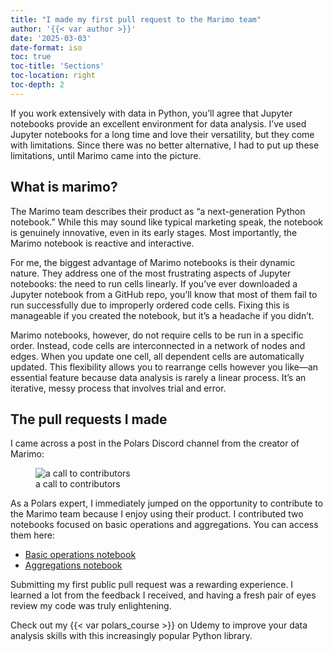 ```yaml
---
title: "I made my first pull request to the Marimo team"
author: '{{< var author >}}'
date: '2025-03-03'
date-format: iso
toc: true
toc-title: 'Sections'
toc-location: right
toc-depth: 2
---
```


If you work extensively with data in Python, you'll agree that Jupyter notebooks provide an excellent environment for data analysis. I've used Jupyter notebooks for a long time and love their versatility, but they come with limitations. Since there was no better alternative, I had to put up these limitations, until Marimo came into the picture.

## What is marimo?
The Marimo team describes their product as "a next-generation Python notebook." While this may sound like typical marketing speak, the notebook is genuinely innovative, even in its early stages. Most importantly, the Marimo notebook is reactive and interactive.

For me, the biggest advantage of Marimo notebooks is their dynamic nature. They address one of the most frustrating aspects of Jupyter notebooks: the need to run cells linearly. If you've ever downloaded a Jupyter notebook from a GitHub repo, you'll know that most of them fail to run successfully due to improperly ordered code cells. Fixing this is manageable if you created the notebook, but it's a headache if you didn't.

Marimo notebooks, however, do not require cells to be run in a specific order. Instead, code cells are interconnected in a network of nodes and edges. When you update one cell, all dependent cells are automatically updated. This flexibility allows you to rearrange cells however you like—an essential feature because data analysis is rarely a linear process. It's an iterative, messy process that involves trial and error.

## The pull requests I made
I came across a post in the Polars Discord channel from the creator of Marimo:

::: {.gray-text .center-text}
![a call to contributors](image.png){fig-align="center"}
:::

As a Polars expert, I immediately jumped on the opportunity to contribute to the Marimo team because I enjoy using their product. I contributed two notebooks focused on basic operations and aggregations. You can access them here:

- [Basic operations notebook](https://marimo.app/gh/marimo-team/learn/main?entrypoint=polars%2F04_basic_operations.py)
- [Aggregations notebook](https://marimo.app/gh/marimo-team/learn/main?entrypoint=polars%2F12_aggregations.py)

Submitting my first public pull request was a rewarding experience. I learned a lot from the feedback I received, and having a fresh pair of eyes review my code was truly enlightening.

Check out my {{< var polars_course >}} on Udemy to improve your data analysis skills with this increasingly popular Python library.